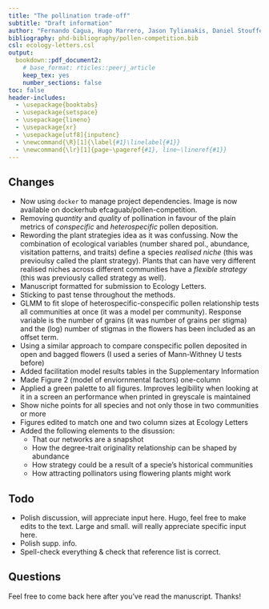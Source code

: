 ```yaml
---
title: "The pollination trade-off"
subtitle: "Draft information"
author: "Fernando Cagua, Hugo Marrero, Jason Tylianakis, Daniel Stouffer"
bibliography: phd-bibliography/pollen-competition.bib
csl: ecology-letters.csl
output:
  bookdown::pdf_document2:
    # base_format: rticles::peerj_article
    keep_tex: yes
    number_sections: false
toc: false
header-includes:
  - \usepackage{booktabs}
  - \usepackage{setspace}
  - \usepackage{lineno}
  - \usepackage{xr}
  - \usepackage[utf8]{inputenc}
  - \newcommand{\R}[1]{\label{#1}\linelabel{#1}}
  - \newcommand{\lr}[1]{page~\pageref{#1}, line~\lineref{#1}}
---
```


\onehalfspacing

## Changes

* Now using `docker` to manage project dependencies. Image is now available on dockerhub efcaguab/pollen-competition.
* Removing *quantity* and *quality* of pollination in favour of the plain metrics of *conspecific* and *heterospecific* pollen deposition. 
* Rewording the plant strategies idea as it was confussing. Now the combination of ecological variables (number shared pol., abundance, visitation patterns, and traits) define a species *realised niche* (this was previoulsy called the plant strategy). Plants that can have very different realised niches across different communities have a *flexible strategy* (this was previously called strategy as well).
* Manuscript formatted for submission to Ecology Letters.
* Sticking to past tense throughout the methods.
* GLMM to fit slope of heterospecific-conspecific pollen relationship tests all communities at once (it was a model per community). Response variable is the number of grains (it was number of grains per stigma) and the (log) number of stigmas in the flowers has been included as an offset term.
* Using a similar approach to compare conspecific pollen deposited in open and bagged flowers (I used a series of Mann-Withney U tests before)
* Added facilitation model results tables in the Supplementary Information
* Made Figure 2 (model of enviornmental factors) one-column
* Applied a green palette to all figures. Improves legibility when looking at it in a screen an performance when printed in greyscale is maintained
* Show niche points for all species and not only those in two communities or more
* Figures edited to match one and two column sizes at Ecology Letters
* Added the following elements to the disussion: 
    * That our networks are a snapshot
    * How the degree-trait originality relationship can be shaped by abundance
    * How strategy could be a result of a specie's historical communities
    * How attracting pollinators using flowering plants might work

## Todo

* Polish discussion, will appreciate input here. Hugo, feel free to make edits to the text. Large and small. will really appreciate specific input here. 
* Polish supp. info.
* Spell-check everything & check that reference list is correct.

## Questions

Feel free to come back here after you've read the manuscript. Thanks!

